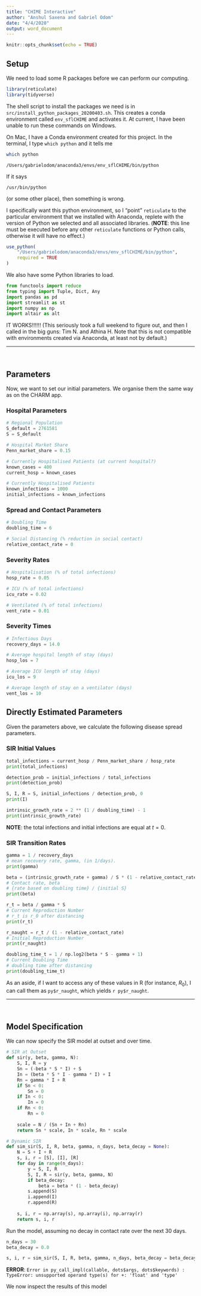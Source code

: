 ```yaml
---
title: "CHIME Interactive"
author: "Anshul Saxena and Gabriel Odom"
date: "4/4/2020"
output: word_document
---
```


```r
knitr::opts_chunk$set(echo = TRUE)
```

## Setup
We need to load some R packages before we can perform our computing.
```r
library(reticulate)
library(tidyverse)
```

The shell script to install the packages we need is in `src/install_python_packages_20200403.sh`. This creates a conda environment called `env_sflCHIME` and activates it. At current, I have been unable to run these commands on Windows.

<!-- There is another way: using the Anaconda Navigator GUI, -->

<!-- 1. Click "Environments" (top left under "Home") -->
<!-- 2. Click "Create" (the plus sign) -->
<!-- 3. In the pop-up, give the environment a name, select a Python version (I chose 3.6), and select if you wany to include R or not. -->
<!-- 4. In the "Search Packages" box, type the packages that you need (`altair`, `pandas`, and `numpy`). -->

On Mac, I have a Conda environment created for this project. In the terminal, I type `which python` and it tells me
```bash
which python
```
```
/Users/gabrielodom/anaconda3/envs/env_sflCHIME/bin/python
```

If it says
```
/usr/bin/python
```
(or some other place), then something is wrong.

I specifically want this python environment, so I "point" `reticulate` to the particular environment that we installed with Anaconda, replete with the version of Python we selected and all associated libraries. (**NOTE**: this line must be executed before any other `reticulate` functions or Python calls, otherwise it will have no effect.)
```r
use_python(
    "/Users/gabrielodom/anaconda3/envs/env_sflCHIME/bin/python",
    required = TRUE
)
```

We also have some Python libraries to load.
```python
from functools import reduce
from typing import Tuple, Dict, Any
import pandas as pd
import streamlit as st
import numpy as np
import altair as alt
```

IT WORKS!!!!!! (This seriously took a full weekend to figure out, and then I called in the big guns: Tim N. and Athina H. Note that this is not compatible with environments created via Anaconda, at least not by default.)

*******************************************************************************
</br>

## Parameters
Now, we want to set our initial parameters. We organise them the same way as on the CHARM app.

### Hospital Parameters
```python
# Regional Population
S_default = 2761581
S = S_default

# Hospital Market Share
Penn_market_share = 0.15

# Currently Hospitalised Patients (at current hospital?)
known_cases = 400
current_hosp = known_cases

# Currently Hospitalised Patients
known_infections = 1000
initial_infections = known_infections
```

### Spread and Contact Parameters
```python
# Doubling Time
doubling_time = 6

# Social Distancing (% reduction in social contact)
relative_contact_rate = 0
```

### Severity Rates
```python
# Hospitalisation (% of total infections)
hosp_rate = 0.05

# ICU (% of total infections)
icu_rate = 0.02

# Ventilated (% of total infections)
vent_rate = 0.01
```

### Severity Times
```python
# Infectious Days
recovery_days = 14.0

# Average hospital length of stay (days)
hosp_los = 7

# Average ICU length of stay (days)
icu_los = 9

# Average length of stay on a ventilator (days)
vent_los = 10
```


## Directly Estimated Parameters
Given the parameters above, we calculate the following disease spread parameters.

### SIR Initial Values
```python
total_infections = current_hosp / Penn_market_share / hosp_rate
print(total_infections)

detection_prob = initial_infections / total_infections
print(detection_prob)

S, I, R = S, initial_infections / detection_prob, 0
print(I)

intrinsic_growth_rate = 2 ** (1 / doubling_time) - 1
print(intrinsic_growth_rate)
```
**NOTE**: the total infections and initial infections are equal at $t = 0$.

### SIR Transition Rates
```python
gamma = 1 / recovery_days
# mean recovery rate, gamma, (in 1/days).
print(gamma)

beta = (intrinsic_growth_rate + gamma) / S * (1 - relative_contact_rate)
# Contact rate, beta
# {rate based on doubling time} / {initial S}
print(beta)

r_t = beta / gamma * S 
# Current Reproduction Number
# r_t is r_0 after distancing
print(r_t)

r_naught = r_t / (1 - relative_contact_rate)
# Initial Reproduction Number
print(r_naught)

doubling_time_t = 1 / np.log2(beta * S - gamma + 1) 
# Current Doubling Time
# doubling time after distancing
print(doubling_time_t)
```

As an aside, if I want to access any of these values in R (for instance, $R_0$), I can call them as `py$r_naught`, which yields `r py$r_naught`.

*******************************************************************************
</br>

## Model Specification
We can now specify the SIR model at outset and over time.
```python
# SIR at Outset
def sir(y, beta, gamma, N):
    S, I, R = y
    Sn = (-beta * S * I) + S
    In = (beta * S * I - gamma * I) + I
    Rn = gamma * I + R
    if Sn < 0:
        Sn = 0
    if In < 0:
        In = 0
    if Rn < 0:
        Rn = 0
    
    scale = N / (Sn + In + Rn)
    return Sn * scale, In * scale, Rn * scale

# Dynamic SIR 
def sim_sir(S, I, R, beta, gamma, n_days, beta_decay = None):
    N = S + I + R
    s, i, r = [S], [I], [R]
    for day in range(n_days):
        y = S, I, R
        S, I, R = sir(y, beta, gamma, N)
        if beta_decay:
            beta = beta * (1 - beta_decay)
        s.append(S)
        i.append(I)
        r.append(R)
            
    s, i, r = np.array(s), np.array(i), np.array(r)
    return s, i, r

```

Run the model, assuming no decay in contact rate over the next 30 days.
```python
n_days = 30
beta_decay = 0.0

s, i, r = sim_sir(S, I, R, beta, gamma, n_days, beta_decay = beta_decay)
```
**ERROR**: `Error in py_call_impl(callable, dots$args, dots$keywords) : `
`  TypeError: unsupported operand type(s) for +: 'float' and 'type'`

We now inspect the results of this model
```python

```

